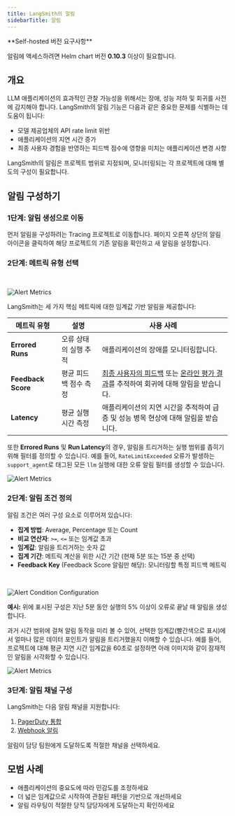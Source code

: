 ```yaml
---
title: LangSmith의 알림
sidebarTitle: 알림
---
```


<Note>
**Self-hosted 버전 요구사항**

알림에 액세스하려면 Helm chart 버전 **0.10.3** 이상이 필요합니다.
</Note>

## 개요

LLM 애플리케이션의 효과적인 관찰 가능성을 위해서는 장애, 성능 저하 및 회귀를 사전에 감지해야 합니다. LangSmith의 알림 기능은 다음과 같은 중요한 문제를 식별하는 데 도움이 됩니다:

- 모델 제공업체의 API rate limit 위반
- 애플리케이션의 지연 시간 증가
- 최종 사용자 경험을 반영하는 피드백 점수에 영향을 미치는 애플리케이션 변경 사항

LangSmith의 알림은 프로젝트 범위로 지정되며, 모니터링되는 각 프로젝트에 대해 별도의 구성이 필요합니다.

## 알림 구성하기

### 1단계: 알림 생성으로 이동

먼저 알림을 구성하려는 Tracing 프로젝트로 이동합니다. 페이지 오른쪽 상단의 알림 아이콘을 클릭하여 해당 프로젝트의 기존 알림을 확인하고 새 알림을 설정합니다.

### 2단계: 메트릭 유형 선택

<br />
<div style={{ textAlign: 'center' }}>

![Alert Metrics](/langsmith/images/alert-metric.png)

</div>

LangSmith는 세 가지 핵심 메트릭에 대한 임계값 기반 알림을 제공합니다:

| 메트릭 유형        | 설명                         | 사용 사례                                                                                                                                                                                 |
| ------------------ | ----------------------------------- | ---------------------------------------------------------------------------------------------------------------------------------------------------------------------------------------- |
| **Errored Runs**   | 오류 상태의 실행 추적     | 애플리케이션의 장애를 모니터링합니다.                                                                                                                                                 |
| **Feedback Score** | 평균 피드백 점수 측정 | [최종 사용자의 피드백](/langsmith/attach-user-feedback) 또는 [온라인 평가 결과](/langsmith/online-evaluations)를 추적하여 회귀에 대해 알림을 받습니다. |
| **Latency**        | 평균 실행 시간 측정 | 애플리케이션의 지연 시간을 추적하여 급증 및 성능 병목 현상에 대해 알림을 받습니다.                                                                                                   |

또한 **Errored Runs** 및 **Run Latency**의 경우, 알림을 트리거하는 실행 범위를 좁히기 위해 필터를 정의할 수 있습니다. 예를 들어, `RateLimitExceeded` 오류가 발생하는 `support_agent`로 태그된 모든 `llm` 실행에 대한 오류 알림 필터를 생성할 수 있습니다.

<div style={{ textAlign: 'center' }}>

![Alert Metrics](/langsmith/images/alerts-filter.png)

</div>

### 2단계: 알림 조건 정의

알림 조건은 여러 구성 요소로 이루어져 있습니다:

- **집계 방법**: Average, Percentage 또는 Count
- **비교 연산자**: `>=`, `<=` 또는 임계값 초과
- **임계값**: 알림을 트리거하는 숫자 값
- **집계 기간**: 메트릭 계산을 위한 시간 기간 (현재 5분 또는 15분 중 선택)
- **Feedback Key** (Feedback Score 알림만 해당): 모니터링할 특정 피드백 메트릭

<br />
<div style={{ textAlign: 'center' }}>

![Alert Condition Configuration](/langsmith/images/define-conditions.png)

</div>

**예시:** 위에 표시된 구성은 지난 5분 동안 실행의 5% 이상이 오류로 끝날 때 알림을 생성합니다.

과거 시간 범위에 걸쳐 알림 동작을 미리 볼 수 있어, 선택한 임계값(빨간색으로 표시)에서 얼마나 많은 데이터 포인트가 알림을 트리거했을지 이해할 수 있습니다. 예를 들어, 프로젝트에 대해 평균 지연 시간 임계값을 60초로 설정하면 아래 이미지와 같이 잠재적인 알림을 시각화할 수 있습니다.

<div style={{ textAlign: 'center' }}>

![Alert Metrics](/langsmith/images/alert-preview.png)

</div>

### 3단계: 알림 채널 구성

LangSmith는 다음 알림 채널을 지원합니다:

1. [PagerDuty 통합](/langsmith/alerts-pagerduty)
2. [Webhook 알림](/langsmith/alerts-webhook)

알림이 담당 팀원에게 도달하도록 적절한 채널을 선택하세요.

## 모범 사례

- 애플리케이션의 중요도에 따라 민감도를 조정하세요
- 더 넓은 임계값으로 시작하여 관찰된 패턴을 기반으로 개선하세요
- 알림 라우팅이 적절한 당직 담당자에게 도달하는지 확인하세요
